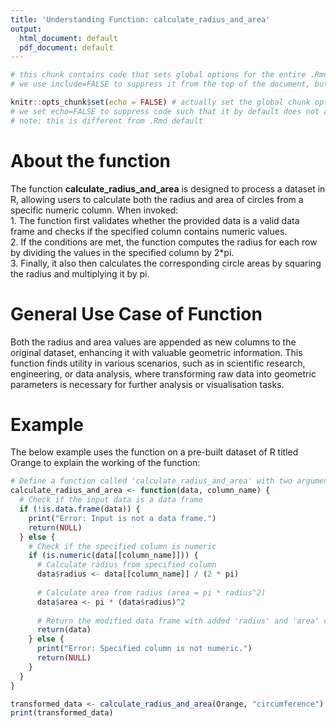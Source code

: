 ```yaml
---
title: 'Understanding Function: calculate_radius_and_area'
output:
  html_document: default
  pdf_document: default
---
```


```r
# this chunk contains code that sets global options for the entire .Rmd. 
# we use include=FALSE to suppress it from the top of the document, but it will still appear in the appendix. 

knitr::opts_chunk$set(echo = FALSE) # actually set the global chunk options. 
# we set echo=FALSE to suppress code such that it by default does not appear throughout the document. 
# note: this is different from .Rmd default
```

# __About the function__  

The function __calculate_radius_and_area__ is designed to process a dataset in R, allowing users to calculate both the radius and area of circles from a specific numeric column. When invoked:  
1. The function first validates whether the provided data is a valid data frame and checks if the specified column contains numeric values.  
2. If the conditions are met, the function computes the radius for each row by dividing the values in the specified column by 2*pi.  
3. Finally, it also then calculates the corresponding circle areas by squaring the radius and multiplying it by pi.  

# __General Use Case of Function__  
Both the radius and area values are appended as new columns to the original dataset, enhancing it with valuable geometric information. This function finds utility in various scenarios, such as in scientific research, engineering, or data analysis, where transforming raw data into geometric parameters is necessary for further analysis or visualisation tasks. 

# __Example__  
The below example uses the function on a pre-built dataset of R titled Orange to explain the working of the function:
```r
# Define a function called 'calculate_radius_and_area' with two arguments: 'data' and 'column_name'
calculate_radius_and_area <- function(data, column_name) {
  # Check if the input data is a data frame
  if (!is.data.frame(data)) {
    print("Error: Input is not a data frame.")
    return(NULL)
  } else {
    # Check if the specified column is numeric
    if (is.numeric(data[[column_name]])) {
      # Calculate radius from specified column
      data$radius <- data[[column_name]] / (2 * pi)
      
      # Calculate area from radius (area = pi * radius^2)
      data$area <- pi * (data$radius)^2
      
      # Return the modified data frame with added 'radius' and 'area' columns
      return(data)
    } else {
      print("Error: Specified column is not numeric.")
      return(NULL)
    }
  }
}
```

```r
transformed_data <- calculate_radius_and_area(Orange, "circumference")
print(transformed_data)
```








